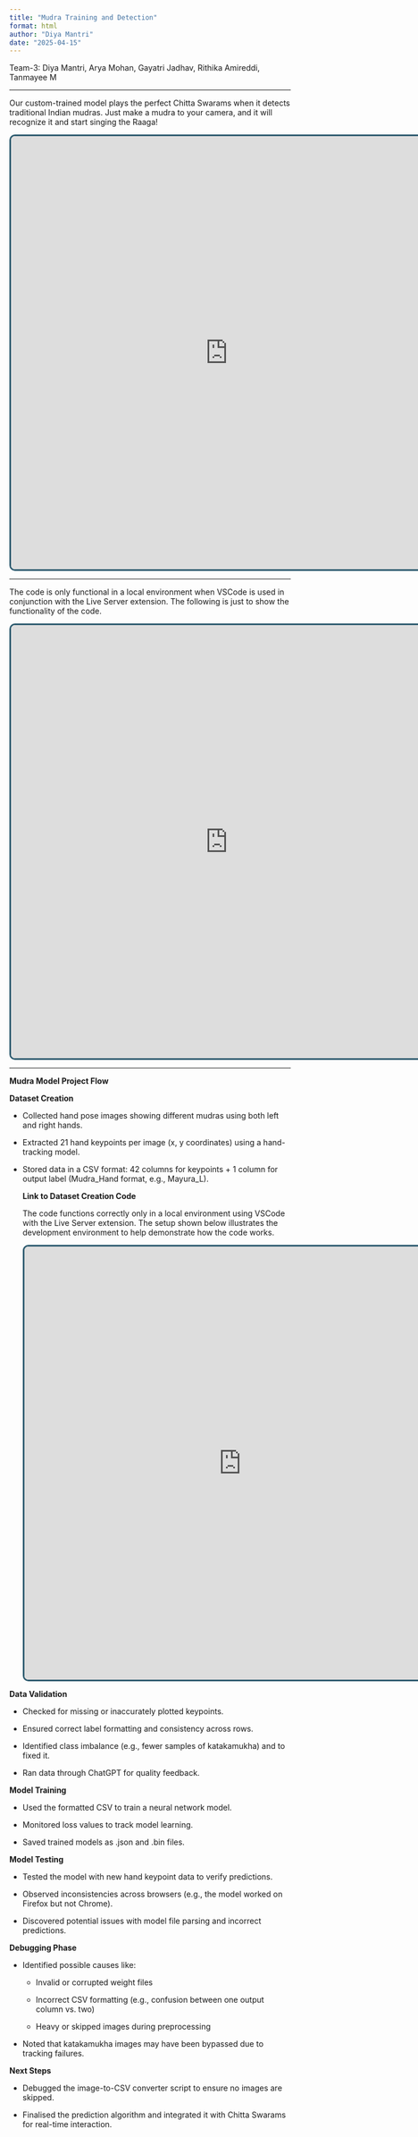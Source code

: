 ```yaml
---
title: "Mudra Training and Detection"
format: html
author: "Diya Mantri"
date: "2025-04-15"
---
```


```{=html}
<style>

.navbar {
    background: #2f5c70;
    padding: 15px 20px;
    display: flex;
    justify-content: space-between;
    align-items: center;
}

.navbar a {
    color: white;
    text-decoration: none;
    margin: 0 15px;
    font-size: 18px;
    transition: 0.3s;
  }
  
  .navbar a:hover {
    color: #bee7fa;
  }
</style>
```

<p style="font-size:10">

Team-3: Diya Mantri, Arya Mohan, Gayatri Jadhav, Rithika Amireddi, Tanmayee M

</p>

<hr>

<p>Our custom-trained model plays the perfect Chitta Swarams when it detects traditional Indian mudras. Just make a mudra to your camera, and it will recognize it and start singing the Raaga!</p>

<iframe src="https://mudra-chittaswaram-classifier.netlify.app" width="775px" height="775px" style="border: 3px solid #2f5c70; border-radius: 10px;"></iframe>

<hr>

<p>The code is only functional in a local environment when VSCode is used in conjunction with the Live Server extension. The following is just to show the functionality of the code.</p>

<iframe src="https://editor.p5js.org/diyamantri/sketches/-gJvkerKd" width="775px" height="775px" style="border: 3px solid #2f5c70; border-radius: 10px;"></iframe>

<hr>

<p>**Mudra Model Project Flow**</p>

<p>

**Dataset Creation**

-   Collected hand pose images showing different mudras using both left and right hands.

-   Extracted 21 hand keypoints per image (x, y coordinates) using a hand-tracking model.

-   Stored data in a CSV format: 42 columns for keypoints + 1 column for output label (Mudra_Hand format, e.g., Mayura_L).

    </p>

    <p>**Link to Dataset Creation Code**

    The code functions correctly only in a local environment using VSCode with the Live Server extension. The setup shown below illustrates the development environment to help demonstrate how the code works.</p>

    <iframe src="https://editor.p5js.org/diyamantri/sketches/pnf5vzBoL" width="775px" height="775px" style="border: 3px solid #2f5c70; border-radius: 10px;"></iframe>

<p>

**Data Validation**

-   Checked for missing or inaccurately plotted keypoints.

-   Ensured correct label formatting and consistency across rows.

-   Identified class imbalance (e.g., fewer samples of katakamukha) and to fixed it.

-   Ran data through ChatGPT for quality feedback.

</p>

<p>

**Model Training**

-   Used the formatted CSV to train a neural network model.

-   Monitored loss values to track model learning.

-   Saved trained models as .json and .bin files.

</p>

<p>

**Model Testing**

-   Tested the model with new hand keypoint data to verify predictions.

-   Observed inconsistencies across browsers (e.g., the model worked on Firefox but not Chrome).

-   Discovered potential issues with model file parsing and incorrect predictions.

</p>

<p>

**Debugging Phase**

-   Identified possible causes like:

    -   Invalid or corrupted weight files

    -   Incorrect CSV formatting (e.g., confusion between one output column vs. two)

    -   Heavy or skipped images during preprocessing

-   Noted that katakamukha images may have been bypassed due to tracking failures.

</p>

<p>

**Next Steps**

-   Debugged the image-to-CSV converter script to ensure no images are skipped.

-   Finalised the prediction algorithm and integrated it with Chitta Swarams for real-time interaction.

    </p>
